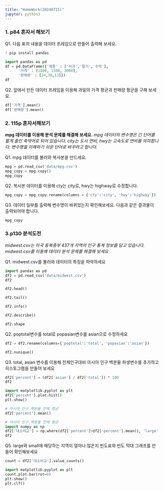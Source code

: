 ```yaml
---
title: "HomeWork(20240715)"
jupyter: python3
---
```


### 1. p84 혼자서 해보기

Q1. 다음 표의 내용을 데이터 프레임으로 만들어 출력해 보세요.

```python
! pip install pandas
```

```python
import pandas as pd
df = pd.DataFrame({'제품' : ['사과','딸기','수박'],
      '가격' : [1800, 1500, 3000],
      '판매량' : [24,38,13]})
df
```

Q2. 앞에서 만든 데이터 프레임을 이용해 과일의 가격 평균과 판매량 평균을 구해 보세요.

```python
df['가격'].mean()
df['판매량'].mean()
```

### 2. 115p 혼자서해보기

**mpg 데이터를 이용해 분석 문제를 해결해 보세요.** *mpg 데이터의 변수명은 긴 단어를 짧게 줄인 축약어로 되어 있습니다. city는 도시 연비, hwy는 고속도로 연비를 의미합니다. 변수명을 이해하기 쉬운 단어로 바꾸려고 합니다.*

Q1. mpg 데이터를 불러와 복사본을 만드세요.

```python
mpg = pd.read_csv('data/mpg.csv')
mpg_copy = mpg.copy()
mpg_copy
```

Q2. 복사본 데이터를 이용해 cty는 city로, hwy는 highway로 수정합니다.

```python
mpg_copy = mpg_copy.rename(columns = {'cty':'city', 'hwy':'highway'})
```

Q3. 데이터 일부를 출력해 변수명이 바뀌었는지 확인해보세요. 다음과 같은 결과물이 출력되어야 합니다.

```python
mpg_copy
```

### 3.p130 분석도전

*midwest.csv는 미국 동북중부 437개 지역의 인구 통계 정보를 담고 있습니다. midwest.csv를 이용해 데이터 분석 문제를 해결해 보세요*

Q1. midwest.csv를 불러와 데이터의 특징을 파악하세요
```python
import pandas as pd
df2 = pd.read_csv('data/midwest.csv')
df2
```

```python
df2.head()
```

```python
df2.tail()
```

```python
df2.info()
```
```python
df2.describe()
```

```python
df2.shape
```

Q2. poptotal변수를 total로 popasian변수를 asian으로 수정하세요
```python
df2 = df2.rename(columns={'poptotal':'total', 'popasian':'asian'})
```

```python
df2.nunique()
```
Q3. total, asian 변수를 이용해 전체인구대비 아시아 인구 백분율 파생변수를 추가하고 히스토그램을 만들어 보세요
```python
df2['percent'] = (df2['asian'] / df2['total']) * 100
df2
```
```python
import matplotlib.pyplot as plt
df2['percent'].plot.hist()
plt.show()
```

```python
# 아시아 인구 백분율 전체 평균
df2['percent'].mean()
```

```python
# 아시아 인구 백분율 전체 평균
import numpy as np
df2['대소비교'] = np.where(df2['percent']>df2['percent'].mean(), 'large', 'small')
df2
```
Q5. large와 small에 해당하는 지역이 얼마나 많은지 빈도표와 빈도 막대 그래프를 만들어 확인해보세요
```python
count = df2['대소비교'].value_counts()
```


```python
import matplotlib.pyplot as plt
count.plot.bar(rot=0)
plt.show()
plt.clf()
```








